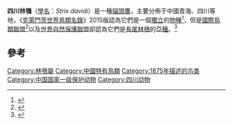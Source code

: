 {{speciesbox
| image = Strix davidi 1877.jpg
| image_caption = 
| genus = Strix
| species = davidi
| authority = [[Richard_Bowdler_Sharpe|Sharpe]], 1875
}}
'''四川林鴞'''（[[學名|學名]]：''Strix davidi''）是一種[[貓頭鷹|貓頭鷹]]，主要分佈于中國青海、四川等地，《[[克萊門茨世界鳥類名錄|克萊門茨世界鳥類名錄]]》2015版認為它們是一個[[獨立|獨立]]的[[物種|物種]]<ref name="clements">{{cite web |url=http://www.birds.cornell.edu/clementschecklist/download/ |format=Excel spreadsheet |title=The eBird/Clements checklist of birds of the world: v2015 |last=Clements |first=J.F. |date=2015 |accessdate=2015-09-13 |display-authors=etal |archive-date=2015-11-15 |archive-url=https://web.archive.org/web/20151115025754/http://www.birds.cornell.edu/clementschecklist/download/ |dead-url=no }}</ref>，但是[[國際鳥類聯盟|國際鳥類聯盟]]<ref name="Birdlife">{{cite web |url=http://www.birdlife.org/datazone/species/factsheet/22689113 |title=Strix davidi |author=BirdLife International |authorlink=BirdLife International |accessdate=2015-09-13 |archive-date=2016-03-04 |archive-url=https://web.archive.org/web/20160304090908/http://www.birdlife.org/datazone/species/factsheet/22689113 |dead-url=no }}</ref>以及[[世界自然保護聯盟|世界自然保護聯盟]]卻認為它們是[[長尾林鴞|長尾林鴞]]的[[亞種|亞種]]。<ref name="iucn">{{cite web |url=http://www.iucnredlist.org/ |title=IUCN Red List of Threatened Species |author=IUCN |authorlink=IUCN |accessdate=2015-09-13 |archive-date=2013-08-16 |archive-url=https://www.webcitation.org/6IuYnscCO?url=http://www.iucnredlist.org/ |dead-url=no }}</ref>

==參考==
{{reflist}}

{{Taxonbar|from=Q863162}}
[[Category:林鴞屬|Category:林鴞屬]]
[[Category:中國特有鳥類|Category:中國特有鳥類]]
[[Category:1875年描述的鸟类|Category:1875年描述的鸟类]]
[[Category:中国国家一级保护动物|Category:中国国家一级保护动物]]
[[Category:四川动物|Category:四川动物]]

{{猫头鹰小作品}}